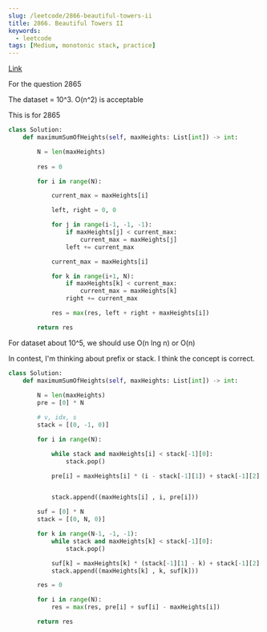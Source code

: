 ```yaml
---
slug: /leetcode/2866-beautiful-towers-ii
title: 2866. Beautiful Towers II
keywords:
  - leetcode
tags: [Medium, monotonic stack, practice]
---
```


[Link](https://leetcode.com/problems/beautiful-towers-ii/description/)

For the question 2865

The dataset = 10^3. O(n^2) is acceptable

This is for 2865

```python
class Solution:
    def maximumSumOfHeights(self, maxHeights: List[int]) -> int:

        N = len(maxHeights)
        
        res = 0

        for i in range(N):

            current_max = maxHeights[i]

            left, right = 0, 0

            for j in range(i-1, -1, -1):
                if maxHeights[j] < current_max:
                    current_max = maxHeights[j]
                left += current_max

            current_max = maxHeights[i]

            for k in range(i+1, N):
                if maxHeights[k] < current_max:
                    current_max = maxHeights[k]
                right += current_max

            res = max(res, left + right + maxHeights[i])

        return res
```

For dataset about 10^5, we should use O(n lng n) or O(n)

In contest, I'm thinking about prefix or stack. I think the concept is correct.

```python
class Solution:
    def maximumSumOfHeights(self, maxHeights: List[int]) -> int:
        
        N = len(maxHeights)
        pre = [0] * N

        # v, idx, s
        stack = [(0, -1, 0)]

        for i in range(N):

            while stack and maxHeights[i] < stack[-1][0]:
                stack.pop()

            pre[i] = maxHeights[i] * (i - stack[-1][1]) + stack[-1][2]


            stack.append((maxHeights[i] , i, pre[i]))

        suf = [0] * N
        stack = [(0, N, 0)]

        for k in range(N-1, -1, -1):
            while stack and maxHeights[k] < stack[-1][0]:
                stack.pop()

            suf[k] = maxHeights[k] * (stack[-1][1] - k) + stack[-1][2]
            stack.append((maxHeights[k] , k, suf[k]))

        res = 0

        for i in range(N):
            res = max(res, pre[i] + suf[i] - maxHeights[i])

        return res
```
